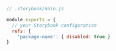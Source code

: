 ```js
// .storybook/main.js

module.exports = {
  // your Storybook configuration
  refs: {
    'package-name': { disabled: true }
}
```